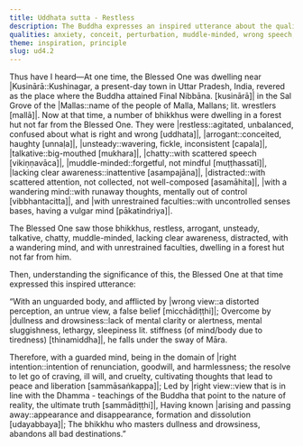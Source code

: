 ```yaml
---
title: Uddhata sutta - Restless
description: The Buddha expresses an inspired utterance about the qualities of a person who falls under the sway of Māra and of one who overcomes all bad destinations.
qualities: anxiety, conceit, perturbation, muddle-minded, wrong speech, distraction, non-restraint, wrong view, dullness, drowsiness, self-control, right view, right intention
theme: inspiration, principle
slug: ud4.2
---
```


Thus have I heard—At one time, the Blessed One was dwelling near |Kusinārā::Kushinagar, a present-day town in Uttar Pradesh, India, revered as the place where the Buddha attained Final Nibbāna. [kusinārā]| in the Sal Grove of the |Mallas::name of the people of Malla, Mallans; lit. wrestlers [mallā]|. Now at that time, a number of bhikkhus were dwelling in a forest hut not far from the Blessed One. They were |restless::agitated, unbalanced, confused about what is right and wrong [uddhata]|, |arrogant::conceited, haughty [unnaḷa]|, |unsteady::wavering, fickle, inconsistent [capala]|, |talkative::big-mouthed [mukhara]|, |chatty::with scattered speech [vikiṇṇavāca]|, |muddle-minded::forgetful, not mindful [muṭṭhassatī]|, |lacking clear awareness::inattentive [asampajāna]|, |distracted::with scattered attention, not collected, not well-composed [asamāhita]|, |with a wandering mind::with runaway thoughts, mentally out of control [vibbhantacitta]|, and |with unrestrained faculties::with uncontrolled senses bases, having a vulgar mind [pākatindriya]|.

The Blessed One saw those bhikkhus, restless, arrogant, unsteady, talkative, chatty, muddle-minded, lacking clear awareness, distracted, with a wandering mind, and with unrestrained faculties, dwelling in a forest hut not far from him.

Then, understanding the significance of this, the Blessed One at that time expressed this inspired utterance:

“With an unguarded body,
and afflicted by |wrong view::a distorted perception, an untrue view, a false belief [micchādiṭṭhi]|;
Overcome by |dullness and drowsiness::lack of mental clarity or alertness, mental sluggishness, lethargy, sleepiness lit. stiffness (of mind/body due to tiredness) [thinamiddha]|,
he falls under the sway of Māra.

Therefore, with a guarded mind,
being in the domain of |right intention::intention of renunciation, goodwill, and harmlessness; the resolve to let go of craving, ill will, and cruelty, cultivating thoughts that lead to peace and liberation [sammāsaṅkappa]|;
Led by |right view::view that is in line with the Dhamma - teachings of the Buddha that point to the nature of reality, the ultimate truth [sammādiṭṭhi]|,
Having known |arising and passing away::appearance and disappearance, formation and dissolution [udayabbaya]|;
The bhikkhu who masters dullness and drowsiness,
abandons all bad destinations.”